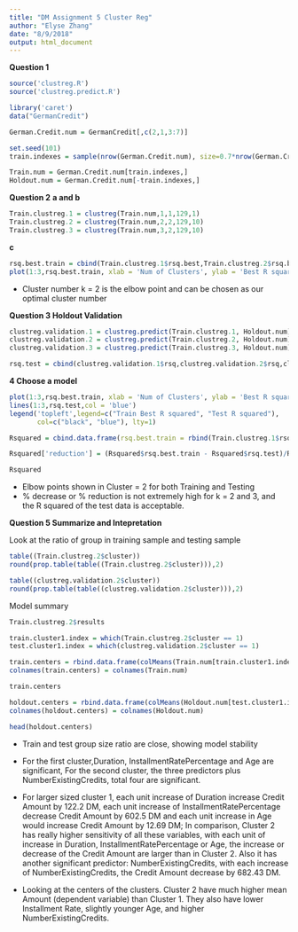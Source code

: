 ```yaml
---
title: "DM Assignment 5 Cluster Reg"
author: "Elyse Zhang"
date: "8/9/2018"
output: html_document
---
```

**Question 1**
```r
source('clustreg.R')
source('clustreg.predict.R')
```

```r
library('caret')
data("GermanCredit")
```

```r
German.Credit.num = GermanCredit[,c(2,1,3:7)]
```

```r
set.seed(101)
train.indexes = sample(nrow(German.Credit.num), size=0.7*nrow(German.Credit.num))

Train.num = German.Credit.num[train.indexes,]
Holdout.num = German.Credit.num[-train.indexes,]
```


**Question 2**
**a and b**
```r
Train.clustreg.1 = clustreg(Train.num,1,1,129,1)
Train.clustreg.2 = clustreg(Train.num,2,2,129,10)
Train.clustreg.3 = clustreg(Train.num,3,2,129,10)
```

**c**
```r
rsq.best.train = cbind(Train.clustreg.1$rsq.best,Train.clustreg.2$rsq.best,Train.clustreg.3$rsq.best)
plot(1:3,rsq.best.train, xlab = 'Num of Clusters', ylab = 'Best R squared', type = 'l')
```

* Cluster number k = 2 is the elbow point and can be chosen as our optimal cluster number


**Question 3 Holdout Validation**
```r
clustreg.validation.1 = clustreg.predict(Train.clustreg.1, Holdout.num)
clustreg.validation.2 = clustreg.predict(Train.clustreg.2, Holdout.num)
clustreg.validation.3 = clustreg.predict(Train.clustreg.3, Holdout.num)
```

```r
rsq.test = cbind(clustreg.validation.1$rsq,clustreg.validation.2$rsq,clustreg.validation.3$rsq)
```

**4 Choose a model**
```r
plot(1:3,rsq.best.train, xlab = 'Num of Clusters', ylab = 'Best R squared', type = 'l',ylim = c(0.4,0.9))
lines(1:3,rsq.test,col = 'blue')
legend('topleft',legend=c("Train Best R squared", "Test R squared"),
       col=c("black", "blue"), lty=1)
```

```r
Rsquared = cbind.data.frame(rsq.best.train = rbind(Train.clustreg.1$rsq.best,Train.clustreg.2$rsq.best,Train.clustreg.3$rsq.best),  rsq.test = rbind(clustreg.validation.1$rsq,clustreg.validation.2$rsq,clustreg.validation.3$rsq))

Rsquared['reduction'] = (Rsquared$rsq.best.train - Rsquared$rsq.test)/Rsquared$rsq.best.train

Rsquared
```

* Elbow points shown in Cluster = 2 for both Training and Testing
* % decrease or % reduction is not extremely high for k = 2 and 3, and the R squared of the test data is acceptable. 


**Question 5 Summarize and Intepretation**

Look at the ratio of group in training sample and testing sample
```r
table((Train.clustreg.2$cluster))
round(prop.table(table((Train.clustreg.2$cluster))),2)
```

```r
table((clustreg.validation.2$cluster))
round(prop.table(table((clustreg.validation.2$cluster))),2)
```

Model summary
```r
Train.clustreg.2$results
```

```r
train.cluster1.index = which(Train.clustreg.2$cluster == 1)
test.cluster1.index = which(clustreg.validation.2$cluster == 1)
```

```r
train.centers = rbind.data.frame(colMeans(Train.num[train.cluster1.index,]), colMeans(Train.num[-train.cluster1.index,]))
colnames(train.centers) = colnames(Train.num)

train.centers
```

```r
holdout.centers = rbind.data.frame(colMeans(Holdout.num[test.cluster1.index,]), colMeans(Holdout.num[-test.cluster1.index,]))
colnames(holdout.centers) = colnames(Holdout.num)

head(holdout.centers)
```

* Train and test group size ratio are close, showing model stability

* For the first cluster,Duration, InstallmentRatePercentage and Age are significant, For the second cluster, the three predictors plus NumberExistingCredits, total four are significant. 

* For larger sized cluster 1, each unit increase of Duration increase Credit Amount by 122.2 DM, each unit increase of InstallmentRatePercentage decrease Credit Amount by 602.5 DM and each unit increase in Age would increase Credit Amount by 12.69 DM;  In comparison, Cluster 2 has really higher sensitivity of all these variables, with each unit of increase in Duration, InstallmentRatePercentage or Age, the increase or decrease of the Credit Amount are larger than in Cluster 2. Also it has another significant predictor: NumberExistingCredits, with each increase of NumberExistingCredits, the Credit Amount decrease by 682.43 DM.

* Looking at the centers of the clusters. Cluster 2 have much higher mean Amount (dependent variable) than Cluster 1. They also have lower Installment Rate, slightly younger Age, and higher NumberExistingCredits. 







